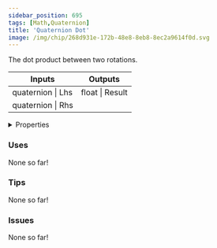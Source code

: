 ```yaml
---
sidebar_position: 695
tags: [Math,Quaternion]
title: 'Quaternion Dot'
image: /img/chip/268d931e-172b-48e8-8eb8-8ec2a9614f0d.svg
---
```


The dot product between two rotations.



<IChip uuid="268d931e-172b-48e8-8eb8-8ec2a9614f0d"/>

<table><thead><tr><th>Inputs</th><th>Outputs</th></tr></thead><tbody><tr><td>quaternion | Lhs</td><td>float | Result</td></tr><tr><td>quaternion | Rhs</td><td /></tr></tbody></table>

<details>
  <summary>Properties</summary>
  <div>
    <div>
    <table>
      <tbody>
        <tr>
          <td>Is beta required?</td>
          <td>No</td>
        </tr>
        <tr>
          <td>Is chip a trolling risk?</td>
          <td>No</td>
        </tr>
        <tr>
          <td>Is chip a role assignment risk?</td>
          <td>No</td>
        </tr>
        <tr>
          <td>Chip UUID</td>
          <td>268d931e-172b-48e8-8eb8-8ec2a9614f0d</td>
        </tr>
        <tr>
          <td>Room availability</td>
          <td>Available everywhere</td>
        </tr>
      </tbody>
    </table>
    </div>
  </div>
</details>

### Uses

None so far!

### Tips

None so far!

### Issues

None so far!